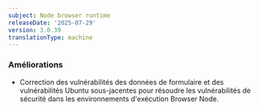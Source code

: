 ```yaml
---
subject: Node browser runtime
releaseDate: '2025-07-29'
version: 3.0.39
translationType: machine
---
```


### Améliorations

* Correction des vulnérabilités des données de formulaire et des vulnérabilités Ubuntu sous-jacentes pour résoudre les vulnérabilités de sécurité dans les environnements d&apos;exécution Browser Node.
